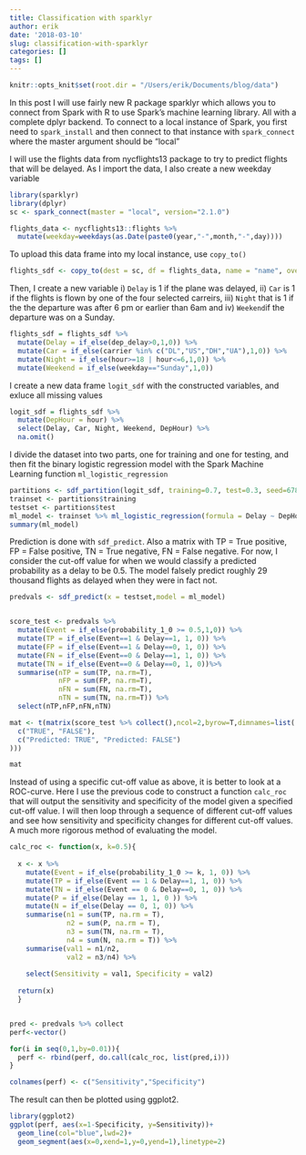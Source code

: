 ```yaml
---
title: Classification with sparklyr
author: erik
date: '2018-03-10'
slug: classification-with-sparklyr
categories: []
tags: []
---
```


```r
knitr::opts_knit$set(root.dir = "/Users/erik/Documents/blog/data")
```

In this post I will use fairly new R package sparklyr which allows you to connect from Spark with R to use Spark's machine learning library. All with a complete dplyr backend. To connect to a local instance of Spark, you first need to `spark_install` and then connect to that instance with `spark_connect` where the master argument should be "local"

I will use the flights data from nycflights13 package to try to predict flights that will be delayed. As I import the data, I also create a new weekday variable

```r
library(sparklyr)
library(dplyr)
sc <- spark_connect(master = "local", version="2.1.0")
```

```r
flights_data <- nycflights13::flights %>% 
  mutate(weekday=weekdays(as.Date(paste0(year,"-",month,"-",day))))
```

To upload this data frame into my local instance, use `copy_to()`

```r
flights_sdf <- copy_to(dest = sc, df = flights_data, name = "name", overwrite=T)
```

Then, I create a new variable i) `Delay` is 1 if the plane was delayed, ii) `Car` is 1 if the flights is flown by one of the four selected carreirs, iii) `Night` that is 1 if the the departure was after 6 pm or earlier than 6am and iv) `Weekend`if the departure was on a Sunday. 
```r
flights_sdf = flights_sdf %>% 
  mutate(Delay = if_else(dep_delay>0,1,0)) %>%                           # (i)
  mutate(Car = if_else(carrier %in% c("DL","US","DH","UA"),1,0)) %>%     # (ii)
  mutate(Night = if_else(hour>=18 | hour<=6,1,0)) %>%                    # (iii)
  mutate(Weekend = if_else(weekday=="Sunday",1,0))                       # (iv)

```

I create a new data frame `logit_sdf` with the constructed variables, and exluce all missing values

```r
logit_sdf = flights_sdf %>% 
  mutate(DepHour = hour) %>% 
  select(Delay, Car, Night, Weekend, DepHour) %>% 
  na.omit()
```

I divide the dataset into two parts, one for training and one for testing, and then fit the binary logistic regression model with the Spark Machine Learning function `ml_logistic_regression`

```r
partitions <- sdf_partition(logit_sdf, training=0.7, test=0.3, seed=6789)
trainset <- partitions$training
testset <- partitions$test
ml_model <- trainset %>% ml_logistic_regression(formula = Delay ~ DepHour + Car + Night + Weekend)
summary(ml_model)
```

Prediction is done with `sdf_predict`. Also a matrix with TP = True positive, FP = False positive, TN = True negative, FN = False negative. For now, I consider the cut-off value for when we would classify a predicted probability as a delay to be 0.5. The model falsely predict roughly 29 thousand flights as delayed when they were in fact not. 


```r
predvals <- sdf_predict(x = testset,model = ml_model)      


score_test <- predvals %>% 
  mutate(Event = if_else(probability_1_0 >= 0.5,1,0)) %>%   
  mutate(TP = if_else(Event==1 & Delay==1, 1, 0)) %>%       
  mutate(FP = if_else(Event==1 & Delay==0, 1, 0)) %>%       
  mutate(FN = if_else(Event==0 & Delay==1, 1, 0)) %>%       
  mutate(TN = if_else(Event==0 & Delay==0, 1, 0))%>%        
  summarise(nTP = sum(TP, na.rm=T),
            nFP = sum(FP, na.rm=T),
            nFN = sum(FN, na.rm=T),
            nTN = sum(TN, na.rm=T)) %>%                     
  select(nTP,nFP,nFN,nTN)                                   

mat <- t(matrix(score_test %>% collect(),ncol=2,byrow=T,dimnames=list(
  c("TRUE", "FALSE"),
  c("Predicted: TRUE", "Predicted: FALSE")
)))

mat
```


Instead of using a specific cut-off value as above, it is better to look at a ROC-curve. Here I use the previous code to construct a function `calc_roc` that will output the sensitivity and specificity of the model given a specified cut-off value. I will then loop through a sequence of different cut-off values and see how sensitivity and specificity changes for different cut-off values. A much more rigorous method of evaluating the model.

```r

calc_roc <- function(x, k=0.5){                               
 
  x <- x %>% 
    mutate(Event = if_else(probability_1_0 >= k, 1, 0)) %>%  
    mutate(TP = if_else(Event == 1 & Delay==1, 1, 0)) %>%     
    mutate(TN = if_else(Event == 0 & Delay==0, 1, 0)) %>%     
    mutate(P = if_else(Delay == 1, 1, 0 )) %>%                
    mutate(N = if_else(Delay == 0, 1, 0)) %>%                 
    summarise(n1 = sum(TP, na.rm = T),
              n2 = sum(P, na.rm = T),
              n3 = sum(TN, na.rm = T),
              n4 = sum(N, na.rm = T)) %>%                    
    summarise(val1 = n1/n2,
              val2 = n3/n4) %>%                              
    
    select(Sensitivity = val1, Specificity = val2)
  
  return(x)                                                
  }


pred <- predvals %>% collect
perf<-vector()  

for(i in seq(0,1,by=0.01)){
  perf <- rbind(perf, do.call(calc_roc, list(pred,i)))
}

colnames(perf) <- c("Sensitivity","Specificity")
```

The result can then be plotted using ggplot2.

```r
library(ggplot2)
ggplot(perf, aes(x=1-Specificity, y=Sensitivity))+
  geom_line(col="blue",lwd=2)+
  geom_segment(aes(x=0,xend=1,y=0,yend=1),linetype=2)
```

